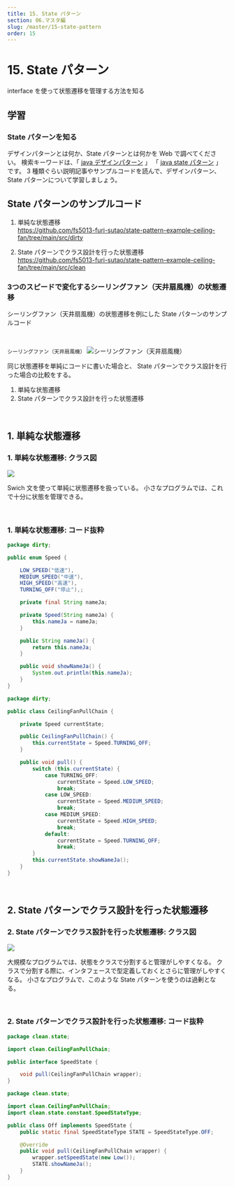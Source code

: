 ```yaml
---
title: 15. State パターン
section: 06.マスタ編
slug: /master/15-state-pattern
order: 15
---
```


# 15. State パターン

<p className="goal">interface を使って状態遷移を管理する方法を知る</p>

## 学習

### State パターンを知る

デザインパターンとは何か、State パターンとは何かを Web で調べてください。
検索キーワードは、「 [java デザインパターン](https://www.google.com/search?q=java+デザインパターン) 」
「 [java state パターン](https://www.google.com/search?q=java+State+パターン) 」です。
3 種類ぐらい説明記事やサンプルコードを読んで、デザインパターン、State パターンについて学習しましょう。


## State パターンのサンプルコード

1. 単純な状態遷移  
https://github.com/fs5013-furi-sutao/state-pattern-example-ceiling-fan/tree/main/src/dirty

2. State パターンでクラス設計を行った状態遷移  
https://github.com/fs5013-furi-sutao/state-pattern-example-ceiling-fan/tree/main/src/clean

### 3つのスピードで変化するシーリングファン（天井扇風機）の状態遷移

シーリングファン（天井扇風機）の状態遷移を例にした State パターンのサンプルコード

<br />

`シーリングファン（天井扇風機）`
![シーリングファン（天井扇風機）](./cieling-fan.jpg)

同じ状態遷移を単純にコードに書いた場合と、
State パターンでクラス設計を行った場合の比較をする。

1. 単純な状態遷移
2. State パターンでクラス設計を行った状態遷移

<br />

## 1. 単純な状態遷移

### 1. 単純な状態遷移: クラス図

![](./dirtyCeilingFan.svg)

Swich 文を使って単純に状態遷移を扱っている。
小さなプログラムでは、これで十分に状態を管理できる。

<br />

### 1. 単純な状態遷移: コード抜粋
``` java
package dirty;

public enum Speed {

    LOW_SPEED("低速"), 
    MEDIUM_SPEED("中速"), 
    HIGH_SPEED("高速"), 
    TURNING_OFF("停止"),;

    private final String nameJa;

    private Speed(String nameJa) {
        this.nameJa = nameJa;
    }

    public String nameJa() {
        return this.nameJa;
    }

    public void showNameJa() {
        System.out.println(this.nameJa);
    }
}
```

``` java
package dirty;

public class CeilingFanPullChain {

    private Speed currentState;

    public CeilingFanPullChain() {
        this.currentState = Speed.TURNING_OFF;
    }

    public void pull() {
        switch (this.currentState) {
            case TURNING_OFF:
                currentState = Speed.LOW_SPEED;
                break;
            case LOW_SPEED:
                currentState = Speed.MEDIUM_SPEED;
                break;
            case MEDIUM_SPEED:
                currentState = Speed.HIGH_SPEED;
                break;
            default:
                currentState = Speed.TURNING_OFF;
                break;
        }
        this.currentState.showNameJa();
    }
}
```

<br />

## 2. State パターンでクラス設計を行った状態遷移

### 2. State パターンでクラス設計を行った状態遷移: クラス図
![](./cleanCeilingFan.svg)

大規模なプログラムでは、状態をクラスで分割すると管理がしやすくなる。
クラスで分割する際に、インタフェースで型定義しておくとさらに管理がしやすくなる。
小さなプログラムで、このような State パターンを使うのは過剰となる。

<br />

### 2. State パターンでクラス設計を行った状態遷移: コード抜粋

``` java
package clean.state;

import clean.CeilingFanPullChain;

public interface SpeedState {

    void pull(CeilingFanPullChain wrapper);
}
```

``` java
package clean.state;

import clean.CeilingFanPullChain;
import clean.state.constant.SpeedStateType;

public class Off implements SpeedState {
    public static final SpeedStateType STATE = SpeedStateType.OFF;

    @Override
    public void pull(CeilingFanPullChain wrapper) {
        wrapper.setSpeedState(new Low());
        STATE.showNameJa();
    }
}
```